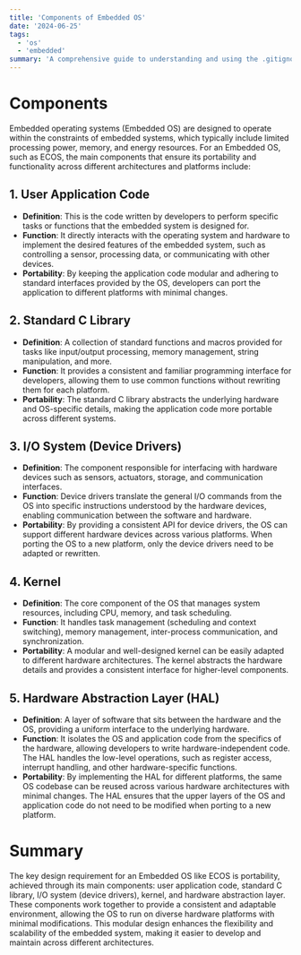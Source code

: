 ```yaml
---
title: 'Components of Embedded OS'
date: '2024-06-25'
tags:
  - 'os'
  - 'embedded'
summary: 'A comprehensive guide to understanding and using the .gitignore file in Git, including syntax, common patterns, and best practices.'
---
```


# Components

Embedded operating systems (Embedded OS) are designed to operate within the constraints of embedded systems, which typically include limited processing power, memory, and energy resources. For an Embedded OS, such as ECOS, the main components that ensure its portability and functionality across different architectures and platforms include:

## 1. User Application Code

- **Definition**: This is the code written by developers to perform specific tasks or functions that the embedded system is designed for.
- **Function**: It directly interacts with the operating system and hardware to implement the desired features of the embedded system, such as controlling a sensor, processing data, or communicating with other devices.
- **Portability**: By keeping the application code modular and adhering to standard interfaces provided by the OS, developers can port the application to different platforms with minimal changes.

## 2. Standard C Library

- **Definition**: A collection of standard functions and macros provided for tasks like input/output processing, memory management, string manipulation, and more.
- **Function**: It provides a consistent and familiar programming interface for developers, allowing them to use common functions without rewriting them for each platform.
- **Portability**: The standard C library abstracts the underlying hardware and OS-specific details, making the application code more portable across different systems.

## 3. I/O System (Device Drivers)

- **Definition**: The component responsible for interfacing with hardware devices such as sensors, actuators, storage, and communication interfaces.
- **Function**: Device drivers translate the general I/O commands from the OS into specific instructions understood by the hardware devices, enabling communication between the software and hardware.
- **Portability**: By providing a consistent API for device drivers, the OS can support different hardware devices across various platforms. When porting the OS to a new platform, only the device drivers need to be adapted or rewritten.

## 4. Kernel

- **Definition**: The core component of the OS that manages system resources, including CPU, memory, and task scheduling.
- **Function**: It handles task management (scheduling and context switching), memory management, inter-process communication, and synchronization.
- **Portability**: A modular and well-designed kernel can be easily adapted to different hardware architectures. The kernel abstracts the hardware details and provides a consistent interface for higher-level components.

## 5. Hardware Abstraction Layer (HAL)

- **Definition**: A layer of software that sits between the hardware and the OS, providing a uniform interface to the underlying hardware.
- **Function**: It isolates the OS and application code from the specifics of the hardware, allowing developers to write hardware-independent code. The HAL handles the low-level operations, such as register access, interrupt handling, and other hardware-specific functions.
- **Portability**: By implementing the HAL for different platforms, the same OS codebase can be reused across various hardware architectures with minimal changes. The HAL ensures that the upper layers of the OS and application code do not need to be modified when porting to a new platform.

# Summary

The key design requirement for an Embedded OS like ECOS is portability, achieved through its main components: user application code, standard C library, I/O system (device drivers), kernel, and hardware abstraction layer. These components work together to provide a consistent and adaptable environment, allowing the OS to run on diverse hardware platforms with minimal modifications. This modular design enhances the flexibility and scalability of the embedded system, making it easier to develop and maintain across different architectures.
